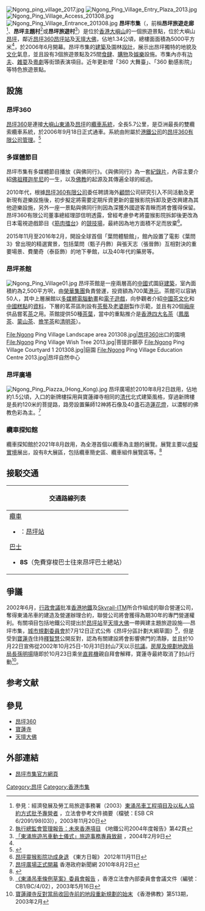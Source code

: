 {{Coord|22.25616|113.90285|display=title}}
[[File:Ngong_ping_village_2017.jpg|thumb]]
[[File:Ngong_Ping_Village_Entry_Plaza_2013.jpg|thumb]]
[[File:Ngong_Ping_Village_Access_201308.jpg|thumb]]
[[File:Ngong_Ping_Village_Entrance_201308.jpg|thumb]]
'''昂坪市集'''（{{lang-en|Ngong Ping Village}}，前稱'''昂坪旅遊走廊'''<ref name="#1">參見：經濟發展及勞工局旅遊事務署（2003）[http://www.tourism.gov.hk/resources/tc_chi/paperreport_doc/legco/2003-11-26/Cable_Car_LegCo_Paper-C-26_Nov_03.pdf 東涌吊車工程項目及以私人協約方式批予專營者] {{Wayback|url=http://www.tourism.gov.hk/resources/tc_chi/paperreport_doc/legco/2003-11-26/Cable_Car_LegCo_Paper-C-26_Nov_03.pdf |date=20191029115037 }}，立法會參考文件摘要（檔號：ESB CR 6/2091/98(03)），2003年11月20日</ref>、'''昂坪主題村'''<ref>[http://www.mtr.com.hk/chi/investrelation/2004frpt_c/F115_c.pdf 執行總監會管理報告：未來香港項目] {{Wayback|url=http://www.mtr.com.hk/chi/investrelation/2004frpt_c/F115_c.pdf |date=20061009000102 }}《地鐵公司2004年度報告》第42頁</ref>或'''昂坪旅遊村'''<ref>[http://www.tourism.gov.hk/resources/english/paperreport_doc/speeches/2004-02-09/CTs_Speech_on_Cable_Car_Group-Breaking_9.2.pdf 「東涌旅遊吊車動土儀式」旅遊事務專員致辭] {{Wayback|url=http://www.tourism.gov.hk/resources/english/paperreport_doc/speeches/2004-02-09/CTs_Speech_on_Cable_Car_Group-Breaking_9.2.pdf |date=20191029113840 }}，2004年2月9日</ref>）是位於[[香港|香港]][[大嶼山|大嶼山]]的一個旅遊景點，位於大嶼山[[昂坪|昂坪]]，鄰近[[昂坪360|昂坪360]][[昂坪站|昂坪站]]及[[天壇大佛|天壇大佛]]，佔地1.34公頃，總樓面面積為5000平方米<ref name="#1"/>，於2006年6月開幕。昂坪市集的[[建築|建築]]及園林[[設計|設計]]，展示出昂坪獨特的地貌及[[文化|文化]]氣息，並且設有3個旅遊景點及25間[[食肆|食肆]]、[[購物|購物]]及[[娛樂|娛樂]]設施。市集內亦有[[功夫|功夫]]、[[雜耍|雜耍]]及[[粵劇|粵劇]]等街頭表演項目。近年更新增「360 大舞臺」、「360 動感影院」等特色旅遊景點。

== 設施 ==
=== 昂坪360 ===
{{main|昂坪360}}
[[昂坪360|昂坪360]]是連接[[大嶼山|大嶼山]][[東涌_(香港)|東涌]]及[[昂坪|昂坪]]的[[索道|纜車]][[系統|系統]]，全長5.7公里，是亞洲最長的雙纜索纜車系統，於2006年9月18日正式通車。系統由附屬於[[香港鐵路有限公司|港鐵公司]]的[[昂坪360有限公司|昂坪360有限公司]][[管理|管理]]。<ref>{{Cite web |url=https://www.np360.com.hk/tc/about-np360/overview |title=關於昂坪360 - 企業概覽 |access-date=2018年12月19日 |work=昂坪360官方網頁 |archive-date=2020年12月5日 |archive-url=https://web.archive.org/web/20201205030400/https://www.np360.com.hk/tc/about-np360/overview |dead-url=no }}</ref>

=== 多媒體節目 ===
昂坪市集有多媒體節目播放《與佛同行》。《與佛同行》為一套[[紀錄片|紀錄片]]，內容主要介紹[[佛祖|佛祖]][[釋迦牟尼|釋迦牟尼]]的一生，以及[[佛教|佛教]]的起源及其傳遍全球的經過。

2010年代，根據[[昂坪360有限公司|昂坪360有限公司]]委任聘請海外[[顧問|顧問]]公司研究引入不同活動及更新現有遊樂設施後，初步擬定將需要定期斥資更新的靈猴影院拆卸及更改興建為其他遊樂設施，另外一座一景點與佛同行則因為深獲外國遊客青睞而將會獲得保留。昂坪360有限公司董事總經理邵信明透露，曾經考慮參考將靈猴影院拆卸後更改為日本電視遊戲節目《[[筋肉擂台|筋肉擂台]]》的[[競技場|競技場]]，最終因為地方面積不足而放棄<ref>[http://orientaldaily.on.cc/cnt/news/20121111/00176_041.html 昂坪靈猴影院功成身退] {{Wayback|url=http://orientaldaily.on.cc/cnt/news/20121111/00176_041.html |date=20191105045947 }} 《東方日報》 2012年11月11日</ref>。

2015年11月至2016年2月，開設全球首個「葉問體驗館」，館內設置了電影《葉問3》曾出現的精選實景，包括葉問（甄子丹飾）與張天志（張晉飾）互相對決的重要場景、費蘭奇（泰臣飾）的地下拳館，以及40年代的藥房等。

=== 昂坪茶館 ===
[[File:Ngong_Ping_Village01.jpg|thumb]]
昂坪茶館是一座兩層高的[[中國|中國]]式園庭[[建築|建築]]，室內面積約為2,500平方呎，由[[榮華集團|榮華集團]]負責營運，投資額為700萬[[港元|港元]]。茶館可以容納50人，其中上層展館以[[多媒體|多媒體]][[電腦|電腦]][[動畫|動畫]]和[[電子遊戲|電子遊戲]]，向參觀者介紹[[中國茶文化|中國茶文化]]和[[中國糕點|中國糕點]]的[[資料|資料]]，下層的茗茶區則設有[[茶藝|茶藝]]及[[老婆餅|老婆餅]]製作示範，並且有20個[[廂座|廂座]]供品嘗茗[[茶|茶]]之用。茶館提供50種[[茶葉|茶葉]]，當中的重點推介是[[香港四大名茶|香港四大名茶]]（[[鳳凰茶|鳳凰茶]]、[[蒙山茶|蒙山茶]]、[[擔竿茶|擔竿茶]]和[[清明茶|清明茶]]）。

<gallery>
File:Ngong Ping Village Landscape area 201308.jpg|[[昂坪360|昂坪360]]出口的園境
File:Ngong Ping Village Wish Tree 2013.jpg|菩提許願亭
File:Ngong Ping Village Courtyard 1 201308.jpg|庭園
File:Ngong Ping Village Education Centre 2013.jpg|昂坪自然中心
</gallery>

=== 昂坪廣場 ===
[[File:Ngong_Ping_Piazza_(Hong_Kong).jpg|thumb]]
昂坪廣場於2010年8月2日啟用，佔地約1.5公頃，入口的新牌樓採用與寶蓮禪寺相同的[[清代|清代]]北式建築風格，穿過新牌樓是長約120米的菩提路，路旁設置藥師12神將石像及40盞石造[[蓮花燈|蓮花燈]]，以濃郁的佛教色彩為主。<ref>[http://www.info.gov.hk/gia/general/201008/02/P201008020129.htm 昂坪廣場正式開幕] {{Wayback|url=http://www.info.gov.hk/gia/general/201008/02/P201008020129.htm |date=20190902022742 }}香港政府新聞網 2010年8月2日</ref>

=== 纜車探知館 ===
纜車探知館於2021年8月啟用，為全港首個以纜車為主題的展覽。展覽主要以[[虛擬實境|虛擬實境]]展出，設有8大展區，包括纜車簡史區、纜車組件展覽區等。<ref>{{Cite web |url=https://www.np360.com.hk/tc/ngong-ping-village/Cable-Car-Discovery-Centre |title=存档副本 |access-date=2021-09-17 |archive-date=2021-09-17 |archive-url=https://web.archive.org/web/20210917171744/https://www.np360.com.hk/tc/ngong-ping-village/Cable-Car-Discovery-Centre |dead-url=no }}</ref>

== 接駁交通 ==
{| class="mw-collapsible mw-collapsed wikitable" style="background:yellow; margin: 0 auto; width: auto;"  
! 交通路線列表
|-
|
;[[索道|纜車]]
*{{港鐵路線標誌|NP360|S}}：[[昂坪站|昂坪站]]
;[[香港巴士|巴士]]
{{大嶼山巴士簡單列表|1R|2|21|23|}}
* '''8S'''（免費穿梭巴士往來昂坪巴士總站）
|}

== 爭議 ==
2002年6月，[[香港行政會議|行政會議]]批准[[香港地鐵|香港地鐵]]及[[Skyrail-ITM|Skyrail-ITM]]所合作組成的聯合營運公司，奪得東涌吊車的建造及營運辦理合約，聯營公司將會獲得為期30年的專門營運權利。有關項目包括地鐵公司提出於[[昂坪站|昂坪站]]至[[天壇大佛|天壇大佛]]一帶興建主題旅遊設施──昂坪市集，[[城市規劃委員會|城市規劃委員會]]於7月12日正式公佈《昂坪分區計劃大綱草圖》<ref>[http://www.legco.gov.hk/yr02-03/chinese/hc/papers/hc0516cb1-1681c.pdf 《東涌吊車條例草案》委員會報告] {{Wayback|url=http://www.legco.gov.hk/yr02-03/chinese/hc/papers/hc0516cb1-1681c.pdf |date=20191102140211 }}，香港立法會內部委員會會議文件（編號：CB1/BC/4/02），2003年5月16日</ref>，但是受到[[寶蓮寺|寶蓮寺]]住持[[釋智慧|釋智慧]]公開反對，認為有關建設將會影響佛門的清靜，並且於10月22日宣佈從2002年10月25日-10月31日封山7天以示[[抗議|抗議]]。[[房屋及規劃地政局局長|房屋及規劃地政局局長]][[孫明揚|孫明揚]]隨即於10月23日乘坐[[直昇機|直昇機]]親自拜會解釋，寶蓮寺最終取消了封山行動<ref>[http://www.hkbuddhist.org/magazine/513/513_21.html 寶蓮禪寺反對當局收回寺前的地段重新規劃的始末] {{webarchive|url=https://web.archive.org/web/20080116094727/http://www.hkbuddhist.org/magazine/513/513_21.html |date=2008-01-16 }}《香港佛教》第513期，2003年2月</ref>。

== 参考文献 ==
{{reflist}}

== 參見 ==
* [[昂坪360|昂坪360]]
* [[寶蓮寺|寶蓮寺]]
* [[天壇大佛|天壇大佛]]

== 外部連結 ==
{{commonscat|Ngong Ping Village}}
* [https://www.np360.com.hk/tc/explore-np360/ngong-ping-village 昂坪市集官方網頁] {{Wayback|url=https://www.np360.com.hk/tc/explore-np360/ngong-ping-village |date=20201022120954 }}

[[Category:昂坪|Category:昂坪]]
[[Category:香港市集|Category:香港市集]]